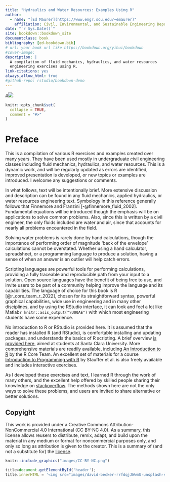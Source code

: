 ```yaml
--- 
title: "Hydraulics and Water Resources: Examples Using R"
author: 
  - name: "[Ed Maurer](https://www.engr.scu.edu/~emaurer)"
    affiliation: Civil, Environmental, and Sustainable Engineering Department, Santa Clara University
date: "`r Sys.Date()`"
site: bookdown::bookdown_site
documentclass: book
bibliography: [ed-bookdown.bib]
# url: your book url like https://bookdown.org/yihui/bookdown
#cover-image: 
description: |
  A compilation of fluid mechanics, hydraulics, and water resources 
  engineering exercises using R.
link-citations: yes
always_allow_html: true
#github-repo: rstudio/bookdown-demo
---
```


#![](images/david-becker-rrfdqjJWwmU-unsplash.jpg)

```r
knitr::opts_chunk$set(
  collapse = TRUE,
  comment = "#>"
)
```

# Preface {-}

This is a compilation of various R exercises and examples created over many years. They have been used mostly in undergraduate civil engineering classes including fluid mechanics, hydraulics, and water resources. This is a dynamic work, and will be regularly updated as errors are identified, improved presentation is developed, or new topics or examples are introduced. I welcome any suggestions or comments.

In what follows, text will be intentionally brief. More extensive discussion and description can be found in any fluid mechanics, applied hydraulics, or water resources engineering text. Symbology in this reference generally follows that Finnemore and Franzini [-@finnemore_fluid_2002]. Fundamental equations will be introduced though the emphasis will be on applications to solve common problems. Also, since this is written by a civil engineer, the only fluids included are water and air, since that accounts for nearly all problems encountered in the field.

Solving water problems is rarely done by hand calculations, though the importance of performing order of magnitude 'back of the envelope' calculations cannot be overstated. Whether using a hand calculator, spreadsheet, or a programming language to produce a solution, having a sense of when an answer is an outlier will help catch errors. 

Scripting languages are powerful tools for performing calculations, providing a fully traceable and reproducible path from your input to a solution. Open source languages have the benefit of being free to use, and invite users to be part of a community helping improve the language and its capabilities. The language of choice for this book is R [@r_core_team_r_2022], chosen for its straightforward syntax, powerful graphical capabilities, wide use in engineering and in many other disciplines, and by using the RStudio interface, it can look and feel a lot like Matlab`r knitr::asis_output("\U00AE")` with which most engineering students have some experience.

No introduction to R or RStudio is provided here. It is assumed that the reader has installed R (and RStudio), is comfortable installing and updating packages, and understands the basics of R scripting. A brief overview [is provided here](https://www.engr.scu.edu/~emaurer/shared/R-intro/), aimed at students at Santa Clara University. More comprehensive materials are readily available, including [An Introduction to R](https://cran.r-project.org/doc/manuals/R-intro.html) by the R Core Team. An excellent set of materials for a course [Introduction to Programming with R](https://discdown.org/rprogramming/) by Stauffer et al. is also freely available and includes interactive exercises.

As I developed these exercises and text, I learned R through the work of many others, and the excellent help offered by skilled people sharing their knowledge on [stackoverflow](https://stackoverflow.com/questions/tagged/r). The methods shown here are not the only ways to solve these problems, and users are invited to share alternative or better solutions.

## Copyight {-}

This work is provided under a Creative Commons Attribution-NonCommercial 4.0 International (CC BY-NC 4.0). As a summary, this license allows reusers to distribute, remix, adapt, and build upon the material in any medium or format for noncommercial purposes only, and only so long as attribution is given to the creator. This is a summary of (and not a substitute for) the [license](https://creativecommons.org/licenses/by-nc/4.0/legalcode).
``` r
knitr::include_graphics("images/CC-BY-NC.png") 
```

```js
title=document.getElementById('header');
title.innerHTML = '<img src="images/david-becker-rrfdqjJWwmU-unsplash-sm.jpg" alt="Cover Image">' + title.innerHTML
```
